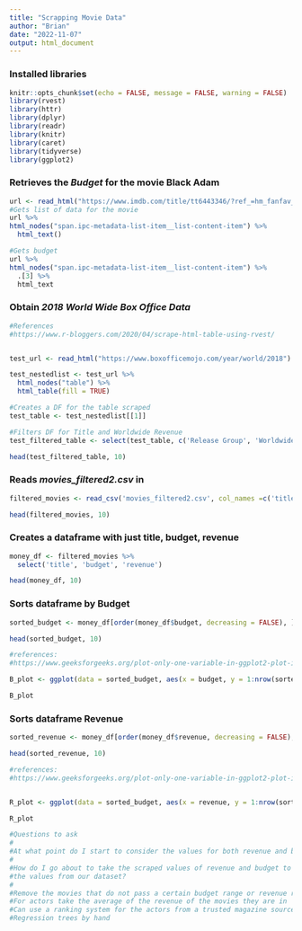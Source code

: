 ---
title: "Scrapping Movie Data"
author: "Brian"
date: "2022-11-07"
output: html_document
---

### Installed libraries
```{r setup, include=FALSE}
knitr::opts_chunk$set(echo = FALSE, message = FALSE, warning = FALSE)
library(rvest)
library(httr)
library(dplyr)
library(readr)
library(knitr)
library(caret)
library(tidyverse)
library(ggplot2)
```


### Retrieves the *Budget* for the movie **Black Adam**
```{r}
url <- read_html("https://www.imdb.com/title/tt6443346/?ref_=hm_fanfav_tt_t_1_pd_fp1")
#Gets list of data for the movie
url %>%
html_nodes("span.ipc-metadata-list-item__list-content-item") %>%
  html_text()

#Gets budget
url %>%
html_nodes("span.ipc-metadata-list-item__list-content-item") %>%
  .[3] %>%
  html_text

```


### Obtain *2018 World Wide Box Office Data*
```{r}
#References
#https://www.r-bloggers.com/2020/04/scrape-html-table-using-rvest/


test_url <- read_html("https://www.boxofficemojo.com/year/world/2018")

test_nestedlist <- test_url %>%
  html_nodes("table") %>%
  html_table(fill = TRUE)

#Creates a DF for the table scraped
test_table <- test_nestedlist[[1]]

#Filters DF for Title and Worldwide Revenue
test_filtered_table <- select(test_table, c('Release Group', 'Worldwide'))

head(test_filtered_table, 10)

```

### Reads *movies_filtered2.csv* in
```{r read file in}

filtered_movies <- read_csv('movies_filtered2.csv', col_names =c('title','genres','original_language','production_companies','budget','revenue','runtime','vote_average','vote_count','credits'), trim_ws = TRUE, show_col_types = FALSE)

head(filtered_movies, 10)

```

### Creates a dataframe with just title, budget, revenue
```{r create a dataframe with just title, budget, revenue}
money_df <- filtered_movies %>%
  select('title', 'budget', 'revenue')

head(money_df, 10)

```

### Sorts dataframe by Budget
```{r order dataframe by budget}
sorted_budget <- money_df[order(money_df$budget, decreasing = FALSE), ]

head(sorted_budget, 10)

#references:
#https://www.geeksforgeeks.org/plot-only-one-variable-in-ggplot2-plot-in-r/#:~:text=q#plot%20%26%20seq_along%20Functions-,In%20this%20approach%20to%20drawing%20a%20ggplot#2%20plot%20based%20on,plot%20accordingly%20to%20the%20single

B_plot <- ggplot(data = sorted_budget, aes(x = budget, y = 1:nrow(sorted_budget))) + geom_point() + ggtitle ("Budget") + ylab("Number of Occurences") + xlab("Budget ($100M)")

B_plot

```

### Sorts dataframe Revenue
```{r order dataframe by Revenue}
sorted_revenue <- money_df[order(money_df$revenue, decreasing = FALSE), ]

head(sorted_revenue, 10)

#references:
#https://www.geeksforgeeks.org/plot-only-one-variable-in-ggplot2-plot-in-r/#:~:text=q#plot%20%26%20seq_along%20Functions-,In%20this%20approach%20to%20drawing%20a%20ggplot#2%20plot%20based%20on,plot%20accordingly%20to%20the%20single


R_plot <- ggplot(data = sorted_budget, aes(x = revenue, y = 1:nrow(sorted_budget))) + geom_point() + ggtitle ("Revenue") + ylab("Number of Occurences") + xlab("Revenue (1B)")

R_plot
```

```{r}
#Questions to ask
#
#At what point do I start to consider the values for both revenue and budget?
#
#How do I go about to take the scraped values of revenue and budget to replace
#the values from our dataset?
#
#Remove the movies that do not pass a certain budget range or revenue range
#For actors take the average of the revenue of the movies they are in
#Can use a ranking system for the actors from a trusted magazine source
#Regression trees by hand

```









